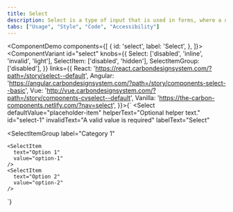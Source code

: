 ```yaml
---
title: Select
description: Select is a type of input that is used in forms, where a user is submitting data and chooses one option from a list.
tabs: ["Usage", "Style", "Code", "Accessibility"]
---
```


<ComponentDemo
  components={[
    {
      id: 'select',
      label: 'Select',
    },
  ]}>
  <ComponentVariant
    id="select"
    knobs={{
      Select: ['disabled', 'inline', 'invalid', 'light'],
      SelectItem: ['disabled', 'hidden'],
      SelectItemGroup: ['disabled'],
    }}
    links={{
      React:
        'https://react.carbondesignsystem.com/?path=/story/select--default',
      Angular:
        'https://angular.carbondesignsystem.com/?path=/story/components-select--basic',
      Vue:
        'http://vue.carbondesignsystem.com/?path=/story/components-cvselect--default',
      Vanilla: 'https://the-carbon-components.netlify.com/?nav=select',
    }}>{`
<Select
  defaultValue="placeholder-item"
  helperText="Optional helper text."
  id="select-1"
  invalidText="A valid value is required"
  labelText="Select"
>
  <SelectItem
    text="Choose an option"
    value="placeholder-item"
  />
  <SelectItemGroup
    label="Category 1"
  >
    <SelectItem
      text="Option 1"
      value="option-1"
    />
    <SelectItem
      text="Option 2"
      value="option-2"
    />
  </SelectItemGroup>
  <SelectItemGroup
    label="Category 2"
  >
    <SelectItem
      text="Option 3"
      value="option-3"
    />
    <SelectItem
      text="Option 4"
      value="option-4"
    />
  </SelectItemGroup>
</Select>
  `}</ComponentVariant>
</ComponentDemo>
